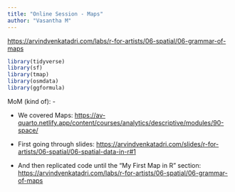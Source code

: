 ```yaml
---
title: "Online Session - Maps"
author: "Vasantha M"
---
```


<https://arvindvenkatadri.com/labs/r-for-artists/06-spatial/06-grammar-of-maps>

```r
library(tidyverse)
library(sf)
library(tmap)
library(osmdata)
library(ggformula)
```

MoM (kind of): -

-   We covered Maps: <https://av-quarto.netlify.app/content/courses/analytics/descriptive/modules/90-space/>

-   First going through slides: <https://arvindvenkatadri.com/slides/r-for-artists/06-spatial/06-spatial-data-in-r#1>

-   And then replicated code until the "My First Map in R" section: <https://arvindvenkatadri.com/labs/r-for-artists/06-spatial/06-grammar-of-maps>
